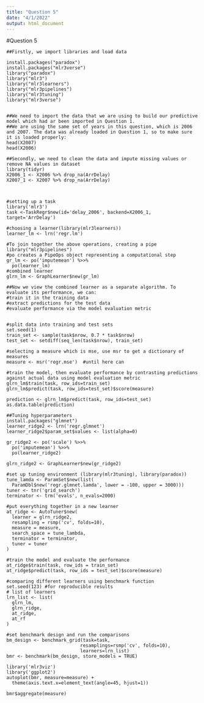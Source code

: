 ---
title: "Question 5"
date: "4/1/2022"
output: html_document
---


#Question 5

```
##Firstly, we import libraries and load data

install.packages("paradox")
install.packages("mlr3verse")
library("paradox")
library("mlr3")
library("mlr3learners")
library("mlr3pipelines")
library("mlr3tuning")
library("mlr3verse")


##We need to import the data that we are using to build our predictive model which had ar been imported in Question 1.
##We are using the same set of years in this question, which is 2006 and 2007. The data was already loaded in Question 1, so to make sure it is loaded properly:
head(X2007)
head(X2006)

##Secondly, we need to clean the data and impute missing values or remove NA values in dataset
library(tidyr)
X2006_1 <- X2006 %>% drop_na(ArrDelay)
X2007_1 <- X2007 %>% drop_na(ArrDelay)



#setting up a task
library('mlr3')
task <-TaskRegr$new(id='delay_2006', backend=X2006_1, target='ArrDelay')

#choosing a learner(library(mlr3learners))
learner_lm <- lrn('regr.lm')    

#To join together the above operations, creating a pipe
library("mlr3pipelines")
#po creates a PipeOps object representing a computational step
gr_lm <- po('imputemean') %>>%
  po(learner_lm)
#combined learner
glrn_lm <- GraphLearner$new(gr_lm) 

##Now we view the combined learner as a separate algorithm. To evaluate its performance, we can:
#train it in the training data
#extract predictions for the test data
#evaluate performance via the model evaluation metric


#split data into training and test sets
set.seed(1) 
train_set <- sample(task$nrow, 0.7 * task$nrow)
test_set <- setdiff(seq_len(task$nrow), train_set)

#selecting a measure which is mse, use msr to get a dictionary of measures
measure <- msr('regr.mse')  #until here can

#train the model, then evaluate performance by contrasting predictions against actual data using model evaluation metric
glrn_lm$train(task, row_ids=train_set)
glrn_lm$predict(task, row_ids=test_set)$score(measure)   

prediction <- glrn_lm$predict(task, row_ids=test_set)
as.data.table(prediction)     

##Tuning hyperparameters
install.packages("glmnet")
learner_ridge2 <- lrn('regr.glmnet')
learner_ridge2$param_set$values <- list(alpha=0)

gr_ridge2 <- po('scale') %>>%
  po('imputemean') %>>%
  po(learner_ridge2)

glrn_ridge2 <- GraphLearner$new(gr_ridge2)   

#set up tuning environment (library(mlr3tuning), library(paradox))
tune_lamda <- ParamSet$new(list(
  ParamDbl$new('regr.glmnet.lamda', lower = -100, upper = 3000)))
tuner <- tnr('grid_search')
terminator <- trm('evals', n_evals=2000)

#put everything together in a new learner
at_ridge <- AutoTuner$new(
  learner = glrn_ridge2,
  resampling = rsmp('cv', folds=10),
  measure = measure,
  search_space = tune_lambda,
  terminator = terminator,
  tuner = tuner
)   

#train the model and evaluate the performance
at_ridge$train(task, row_ids = train_set)
at_ridge$predict(task, row_ids = test_set)$score(measure) 

#comparing different learners using benchmark function
set.seed(123) #for reproducible results
# list of learners      
lrn_list <- list(
  glrn_lm,
  glrn_ridge,
  at_ridge,
  at_rf
)

#set benchmark design and run the comparisons
bm_design <- benchmark_grid(task=task,
                           resamplings=rsmp('cv', folds=10),
                           learners=lrn_list)
bmr <- benchmark(bm_design, store_models = TRUE) 

library('mlr3viz')
library('ggplot2')
autoplot(bmr, measure=measure) +
  theme(axis.text.x=element_text(angle=45, hjust=1))

bmr$aggregate(measure) 

```